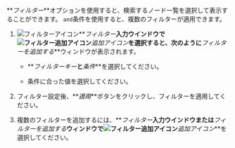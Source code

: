 **_フィルター_**オプションを使用すると、検索するノード一覧を選択して表示することができます。 `and`条件を使用すると、複数のフィルターが適用できます。

1.  ![フィルターアイコン](/img/ico-filter.svg)**_フィルター_**入力ウインドウで![フィルター追加アイコン](/img/ico-add.svg)**_追加アイコン_**を選択すると、次のように**_フィルターを追加する_**ウィンドウが表示されます。

    <ImgLang img='k8s-resource-container-list-add-filter.png' desc='フィルター追加' />

    -   **_フィルターキー_**と**_条件_**を選択してください。

    -   条件に合った値を選択してください。

2.  フィルター設定後、**_適用_**ボタンをクリックし、フィルターを適用してください。

3.  複数のフィルターを追加するには、**_フィルター_**入力ウインドウまたは**_フィルターを追加する_**ウィンドウで![フィルター追加アイコン](/img/ico-add.svg)**_追加アイコン_**を選択してください。
